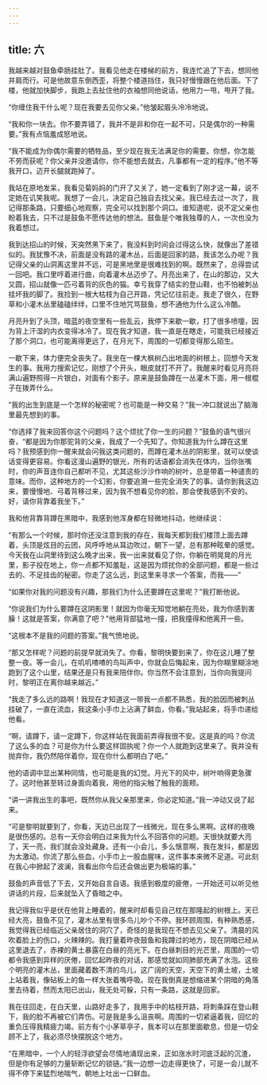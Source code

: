 ```yaml
---
---
---
```

title: 六
---



我越来越对鼓鱼牵肠挂肚了。我看见他走在楼梯的前方，我连忙追了下去，想同他并肩而行。可是他故意东倒西歪，将整个楼道挡住，我只好慢慢跟在他后面。下了楼，他就加快脚步，我跑上去扯住他的衣袖想同他说话，他用力一甩，甩开了我。

“你缠住我干什么呢？现在我要去见你父亲。”他皱起眉头冷冷地说。

“我和你一块去。你不要弄错了，我并不是非和你在一起不可，只是偶尔的一种需要。”我有点恼羞成怒地说。

“我不能成为你偶尔需要的牺牲品，至少现在我无法满足你的需要。你想，你怎能不劳而获呢？你父亲并没邀请你，你不能想去就去，凡事都有一定的程序。”他不等我开口，迈开长腿就跑掉了。

我站在原地发呆，我看见菊妈妈的门开了又关了，她一定看到了刚才这一幕，说不定她在讥笑我呢。我想了一会儿，决定自己独自去找父亲。我已经去过一次了，我记得那条路，只要细心地观察，完全可以找到那个洞口。谁知道呢，说不定父亲也盼着我去，只不过是鼓鱼不愿传达他的想法。鼓鱼是个唯我独尊的人，一次也没为我着想过。

我到达招山的时候，天突然黑下来了，我没料到时间会过得这么快，就像出了差错似的。我犹豫不决，前面是没有路的灌木丛，后面是回家的路，我该怎么办呢？我记得父亲的山洞离这里并不远，可是黑地里是很难找到的啊。既然来了，总得尝试一回吧。我口里哼着进行曲，向着灌木丛迈步了。月亮出来了，在山的那边，又大又圆，招山就像一匹弓着背的灰色的猫。幸亏我穿了结实的登山鞋，也不怕被刺丛挂坏我的脚了。我捡到一根大枯枝为自己开路，凭记忆往前走。我走了很久，在野草和小灌木丛里磕磕绊绊，口里不住地咒骂鼓鱼，想不通他为什么这么冷酷。

月亮升到了头顶，暗蓝的夜空里有一些乱云，我停下来歇一歇，打了很多喷嚏，因为背上汗湿的内衣变得冰冷了。现在我才知道，我一直是在瞎走，可能我已经接近了那个洞口，也可能离得更远了，在月光下，周围的一切都变得那么陌生。

一歇下来，体力便完全丧失了。我坐在一棵大枫树凸出地面的树根上，回想今天发生的事。我用力搜索记忆，刚想了个开头，眼皮就打不开了。我醒来时看见月亮将满山遍野照得一片银白，对面有个影子。原来是鼓鱼蹲在一丛灌木下面，用一根棍子在拨弄什么。

“我的出生到底是一个怎样的秘密呢？也可能是一种交易？”我一冲口就说出了脑海里最先想到的事。

“你选择了我来回答你这个问题吗？这个烦扰了你一生的问题？”鼓鱼的语气很兴奋，“都是因为你那驼背的父亲，我成了一个先知了。你知道我为什么蹲在这里吗？我预感到你一醒来就会问我这类问题的，而蹲在灌木丛的阴影里，就可以使谈话变得更容易。你看这漫山遍野的银光，所有的话语都会消失在体内，当你张嘴时，你的声音连你自己都听不见，尤其这些沙沙作响的树叶，总是带着一种谴责的意味。而你，这种地方的一个幻影，你要追溯一些完全消失了的事。请你到我这边来，要慢慢地、弓着背移过来，因为我不想看见你的脸，那会使我感到不安的。好，请你背靠着我坐下。”

我和他背靠背蹲在黑暗中，我感到他浑身都在轻微地抖动，他继续说：

“有那么一个时候，那时你还没注意到我的存在，我每天都到我们楼顶上面去蹲着，头顶是炫目的云团，风呼呼地从耳边吹过，朝下一望，总有那种眩晕的感觉。今天我在山洞里待到这么晚才出来，我一出来就看见了你，你躺在明晃晃的月光里，影子投在地上，你一点都不知羞耻，这是因为烦扰你的全部问题，都是一些过去的、不足挂齿的秘密。你走了这么远，到这里来寻求一个答案，而我——”

“如果你对我的问题没有兴趣，那我们为什么还要蹲在这里呢？”我打断他说。

“你说我们为什么要蹲在这阴影里！就因为你毫无知觉地躺在亮处，我为你感到害臊！这就是答案，你满意了吧？”他用背部猛地一撞，把我撞得和他离开一些。

“这根本不是我的问题的答案。”我气愤地说。

“那又怎样呢？问题的前提早就消失了。你看，黎明快要到来了，你在这儿睡了整整一夜。等一会儿，在叽叽喳喳的鸟叫声中，你就会后悔起来，因为你糊里糊涂地跑到了这个山里，结果还是只有我来陪伴你。你当然不会注意到，当你向我提问时，黎明正在离你越来越近。”

“我走了多么远的路啊！我现在才知道这一带我一点都不熟悉，我的脸因而被刺丛挂破了，一直在流血，我这条小手巾上沾满了鲜血，你看。”我站起来，将手巾递给他看。

“啊，请蹲下，请一定蹲下，你这样站在我面前弄得我很不安。这是真的吗？你流了这么多的血？可是你为什么要这样固执呢？你一个人就跑到这里来了。我并没有抛弃你，我仍然陪伴着你，现在你什么都明白了吧。”

他的语调中显出某种同情，也可能是我的幻觉。月光下的风中，树叶响得更急骤了。这时他甚至转过身面向着我，用他的指尖触了触我的面颊。

“讲一讲我出生的事吧，既然你从我父亲那里来，你必定知道。”我一冲动又说了起来。

“可是黎明就要到了，你看，天边已出现了一线微光，现在多么黑啊。这样的夜晚是很伤感的。总有一天你会明白过来我为什么不回答你的问题。天很快就要大亮了，天一亮，我们就会没处藏身。还有一小会儿，多么惬意啊，我在发抖，都是因为太激动。你流了那么些血，小手巾上一股血腥味，这件事本来微不足道。可此刻在我心中掀起了波澜，我看出你今后还会做出更为极端的事。”

鼓鱼的声音低了下去，又开始自言自语。我感到极度的疲倦，一开始还可以听见他讲话的片段，后来就坠入了昏暗之中。

我记得我似乎是伏在他背上睡着的，醒来时却看见自己枕在那隆起的树根上。天已经大亮，鼓鱼不见了，灌木丛里有很多鸟儿吵个不停。我环顾周围，有种熟悉感，我觉得我已经临近父亲居住的洞穴了，奇怪的是我现在不想去见父亲了。清晨的风吹着脸上的伤口，火辣辣的。我打量着昨夜鼓鱼和我蹲过的地方，现在阴暗已经从这里退去了，赤裸的黄土暴露在白昼的亮光下。在白昼刺目的光芒里，周围的一切都令我感到异样的厌倦，回忆起昨夜的对话，那感觉就如同肺部充满了水泡。这些个明亮的灌木丛，里面藏着数不清的鸟儿，这广阔的天空，天空下的黄土坡，土坡上站着我，像砧板上的鱼一样大张着嘴呼吸。现在我倒真是想缩进某个阴暗的角落里去待着，然而太阳已出山，我无处可躲，只有一条路，这就是回家。

我在往回走，在白天里，山路好走多了，我用手中的枯枝开路，将刺条踩在登山鞋下，我的脸不再被它们弄伤。可是我是多么沮丧啊。周围的一切紧逼着我，回忆的重负压得我精疲力竭。前方有个小茅草亭子，我本可以在那里面歇息，但是一切全顾不上了，我必须尽快摆脱这个地方。

“在黑暗中，一个人的轻浮欲望会尽情地涌现出来，正如涨水时河底泛起的沉渣，但是你有足够的力量斩断记忆的锁链。”我一边想一边走得更快了，可是一会儿就不得不停下来猛烈地喘气，朝地上吐出一口鲜血。